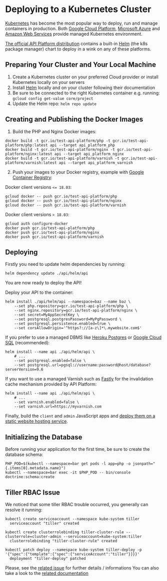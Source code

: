 # Deploying to a Kubernetes Cluster

[Kubernetes](https://kubernetes.io/) has become the most popular way to deploy, run and manage containers in production.
Both [Google Cloud Platform](https://cloud.google.com/kubernetes-engine/), [Microsoft Azure](https://azure.microsoft.com/en-us/services/container-service/kubernetes/)
and [Amazon Web Services](https://aws.amazon.com/eks/) provide managed Kubernetes environment.

[The official API Platform distribution](../distribution/index.md) contains a built-in [Helm](https://helm.sh/) (the k8s
package manager) chart to deploy in a wink on any of these platforms.

## Preparing Your Cluster and Your Local Machine

1. Create a Kubernetes cluster on your preferred Cloud provider or install Kubernetes locally on your servers
2. Install [Helm](https://helm.sh/) locally and on your cluster following their documentation
3. Be sure to be connected to the right Kubernetes container e.g. running: `gcloud config get-value core/project`
4. Update the Helm repo: `helm repo update`

## Creating and Publishing the Docker Images

1. Build the PHP and Nginx Docker images:

```console
docker build -t gcr.io/test-api-platform/php -t gcr.io/test-api-platform/php:latest api --target api_platform_php
docker build -t gcr.io/test-api-platform/nginx -t gcr.io/test-api-platform/nginx:latest api --target api_platform_nginx
docker build -t gcr.io/test-api-platform/varnish -t gcr.io/test-api-platform/varnish:latest api --target api_platform_varnish
```

2. Push your images to your Docker registry, example with [Google Container Registry](https://cloud.google.com/container-registry/):

Docker client versions `<= 18.03`:

```console
gcloud docker -- push gcr.io/test-api-platform/php
gcloud docker -- push gcr.io/test-api-platform/nginx
gcloud docker -- push gcr.io/test-api-platform/varnish
```

Docker client versions `> 18.03`:

```console
gcloud auth configure-docker
docker push gcr.io/test-api-platform/php
docker push gcr.io/test-api-platform/nginx
docker push gcr.io/test-api-platform/varnish
```

## Deploying

Firstly you need to update helm dependencies by running:

```console
helm dependency update ./api/helm/api
```

You are now ready to deploy the API!

Deploy your API to the container:

```console
helm install ./api/helm/api --namespace=baz --name baz \
    --set php.repository=gcr.io/test-api-platform/php \
    --set nginx.repository=gcr.io/test-api-platform/nginx \
    --set secret=MyAppSecretKey \
    --set postgresql.postgresPassword=MyPgPassword \
    --set postgresql.persistence.enabled=true \
    --set corsAllowOrigin='^https?://[a-z\]*\.mywebsite.com$'
```

If you prefer to use a managed DBMS like [Heroku Postgres](https://www.heroku.com/postgres) or
[Google Cloud SQL](https://cloud.google.com/sql/docs/postgres/) (recommended):

```console
helm install --name api ./api/helm/api \
    # ...
    --set postgresql.enabled=false \
    --set postgresql.url=pgsql://username:password@host/database?serverVersion=9.6
```

If you want to use a managed Varnish such as [Fastly](https://www.fastly.com) for the invalidation cache mechanism
provided by API Platform:

```console
helm install --name api ./api/helm/api \
    # ...
    --set varnish.enabled=false \
    --set varnish.url=https://myvarnish.com
```

Finally, build the `client` and `admin` JavaScript apps and [deploy them on a static
website hosting service](https://github.com/facebookincubator/create-react-app/blob/master/packages/react-scripts/template/README.md#deployment).

## Initializing the Database

Before running your application for the first time, be sure to create the database schema:

```console
PHP_POD=$(kubectl --namespace=bar get pods -l app=php -o jsonpath="{.items[0].metadata.name}")
kubectl --namespace=bar exec -it $PHP_POD -- bin/console doctrine:schema:create
```

## Tiller RBAC Issue

We noticed that some tiller RBAC trouble occurred, you generally can resolve it running:

```console
kubectl create serviceaccount --namespace kube-system tiller
  serviceaccount "tiller" created

kubectl create clusterrolebinding tiller-cluster-rule --clusterrole=cluster-admin --serviceaccount=kube-system:tiller
  clusterrolebinding "tiller-cluster-rule" created

kubectl patch deploy --namespace kube-system tiller-deploy -p '{"spec":{"template":{"spec":{"serviceAccount":"tiller"}}}}'
  deployment "tiller-deploy" patched
```

Please, see the [related issue](https://github.com/kubernetes/helm/issues/3130) for further details / informations
You can also take a look to the [related documentation](https://github.com/kubernetes/helm/blob/master/docs/rbac.md)
